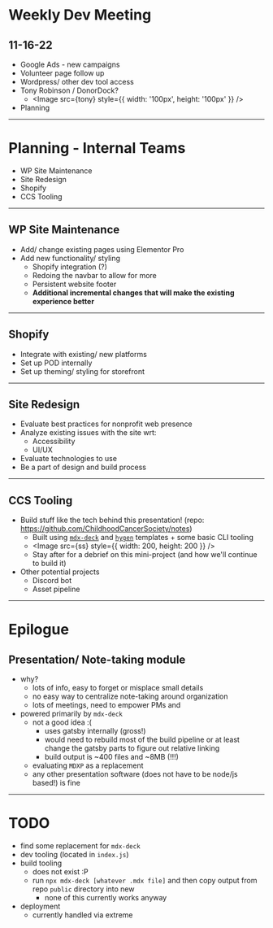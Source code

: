 


<Head>
<title>Weekly Dev Meeting - 11-16-22</title>
</Head>

# Weekly Dev Meeting
## 11-16-22

* Google Ads - new campaigns
* Volunteer page follow up
* Wordpress/ other dev tool access
* Tony Robinson / DonorDock?
  * <Image src={tony} style={{ width: '100px', height: '100px' }} />
* Planning

---
# Planning - Internal Teams

* WP Site Maintenance
* Site Redesign
* Shopify
* CCS Tooling

---
## WP Site Maintenance

* Add/ change existing pages using Elementor Pro
* Add new functionality/ styling
  * Shopify integration (?)
  * Redoing the navbar to allow for more 
  * Persistent website footer
  * __Additional incremental changes that will make the existing experience better__

---
## Shopify

* Integrate with existing/ new platforms
* Set up POD internally
* Set up theming/ styling for storefront

---
## Site Redesign

* Evaluate best practices for nonprofit web presence
* Analyze existing issues with the site wrt:
  * Accessibility
  * UI/UX
* Evaluate technologies to use
* Be a part of design and build process

---
## CCS Tooling

* Build stuff like the tech behind this presentation! (repo: https://github.com/ChildhoodCancerSociety/notes)
  * Built using [`mdx-deck`](https://github.com/jxnblk/mdx-deck) and [`hygen`](https://www.hygen.io/) templates + some basic CLI tooling
  * <Image src={ss} style={{ width: 200, height: 200 }} />
  * Stay after for a debrief on this mini-project (and how we'll continue to build it)
* Other potential projects
  * Discord bot
  * Asset pipeline

---
# Epilogue
## Presentation/ Note-taking module

* why?
  * lots of info, easy to forget or misplace small details
  * no easy way to centralize note-taking around organization
  * lots of meetings, need to empower PMs and
* powered primarily by `mdx-deck`
  * not a good idea :(
    * uses gatsby internally (gross!)
    * would need to rebuild most of the build pipeline or at least change the gatsby parts to figure out relative linking
    * build output is ~400 files and ~8MB (!!!)
  * evaluating `MDXP` as a replacement
  * any other presentation software (does not have to be node/js based!) is fine

---
# TODO

* find some replacement for `mdx-deck`
* dev tooling (located in `index.js`)
* build tooling
  * does not exist :P
  * run `npx mdx-deck [whatever .mdx file]` and then copy output from repo `public` directory into new 
    * none of this currently works anyway
* deployment
  * currently handled via extreme
